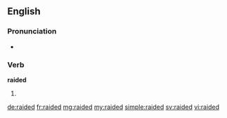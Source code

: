 ==English==

===Pronunciation===
* {{rhymes|eɪdɛd}}

===Verb===
'''raided'''

# {{en-past of|raid}}

[[de:raided]]
[[fr:raided]]
[[mg:raided]]
[[my:raided]]
[[simple:raided]]
[[sv:raided]]
[[vi:raided]]